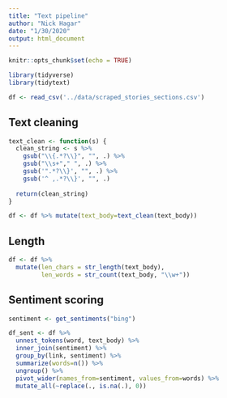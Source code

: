 ```yaml
---
title: "Text pipeline"
author: "Nick Hagar"
date: "1/30/2020"
output: html_document
---
```


```r
knitr::opts_chunk$set(echo = TRUE)
```

```r
library(tidyverse)
library(tidytext)
```

```r
df <- read_csv('../data/scraped_stories_sections.csv')
```

## Text cleaning
```r
text_clean <- function(s) {
  clean_string <- s %>% 
    gsub("\\{.*?\\}", "", .) %>% 
    gsub("\\s+"," ", .) %>% 
    gsub('".*?\\}', "", .) %>% 
    gsub('^ ,.*?\\}', "", .)
  
  return(clean_string)
}

df <- df %>% mutate(text_body=text_clean(text_body))
```

## Length
```r
df <- df %>% 
  mutate(len_chars = str_length(text_body),
         len_words = str_count(text_body, "\\w+"))
```

## Sentiment scoring
```r
sentiment <- get_sentiments("bing")

df_sent <- df %>% 
  unnest_tokens(word, text_body) %>% 
  inner_join(sentiment) %>% 
  group_by(link, sentiment) %>% 
  summarize(words=n()) %>% 
  ungroup() %>% 
  pivot_wider(names_from=sentiment, values_from=words) %>% 
  mutate_all(~replace(., is.na(.), 0))
```

